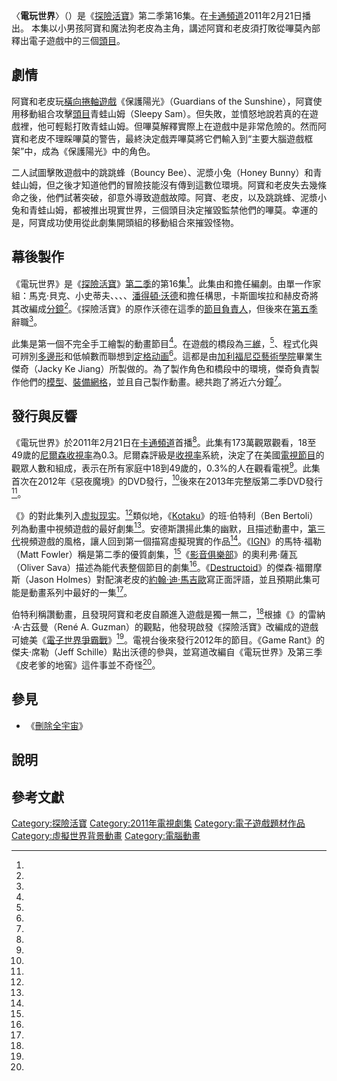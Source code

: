 {{expand|time=2015-09-24T05:29:01+00:00}}
{{refimprove|time=2015-09-24T05:29:01+00:00}}
{{noteTA
|G1=Adventure Time}}
{{Infobox television episode
| title        = 電玩世界
| series       = [[探險活寶|探險活寶]]
| season       = 2
| episode      = 16
| production = 1002-042<ref name=productioninfoseason2>{{cite web|last=Seibert|first=Fred|title=A Good Name, Like Good Will, is Got by Many Actions and Lost by One|url=http://archives.frederatorblogs.com/adventure_time/2010/08/17/a-good-name-like-good-will-is-got-by-many-actions-and-lost-by-one/|publisher=[[Frederator_Studios|Frederator Studios]]|accessdate=January 19, 2013|date=August 17, 2010|archive-url=https://web.archive.org/web/20160809061341/http://archives.frederatorblogs.com/adventure_time/2010/08/17/a-good-name-like-good-will-is-got-by-many-actions-and-lost-by-one/|archive-date=2016-08-09|dead-url=yes}} Note: Some of the original episodes' titles were changed during production; for instance, "It Came From the Nightosphere" was originally just called "Nightosphere", and "The Real You" was originally named "Born to Die".</ref>
| story        = 馬克·貝克<br>{{le|小史蒂夫|Steve Little (actor}}<br>{{le|肯特·奧斯本|Kent Osborne}}<br>{{le|派屈克·麥克海爾|Patrick McHale (artist)}}<br>{{le|特普·范·奧曼|Thurop Van Orman}}<br>[[潘得頓·沃德|潘得頓·沃德]]
| writer       ={{Unbulleted list|{{le|阿古·卡斯圖埃拉|Ako Castuera}}|{{le|湯姆·赫皮奇|Tom Herpicha}}}}
| director     = {{le|拉里·萊奇力特|Larry Leichliter}}
| airdate      = {{Start date|2011|02|21}}
| guests       = 
| length       = 11分鐘
| prev         = 真正的自己
| next         = [[尋找死神|尋找死神]]
| episode list = 
{{Infobox Adventure Time season 2 episode list}}
<br>[[探險活寶各集列表|探險活寶各集列表]]
}}
〈'''電玩世界'''〉（{{lang-en|''Guardians of Sunshine''}}）是《[[探險活寶|探險活寶]]》第二季第16集。在[[卡通頻道|卡通頻道]]2011年2月21日播出。 本集以小男孩阿寶和魔法狗老皮為主角，講述阿寶和老皮須打敗從嗶莫內部釋出電子遊戲中的三個[[頭目_(角色類型)|頭目]]。

==劇情==
阿寶和老皮玩[[橫向捲軸遊戲|橫向捲軸遊戲]]《保護陽光》（Guardians of the Sunshine），阿寶使用移動組合攻擊[[頭目|頭目]]青蛙山姆（Sleepy Sam）。但失敗，並憤怒地說若真的在遊戲裡，他可輕鬆打敗青蛙山姆。但嗶莫解釋實際上在遊戲中是非常危險的。然而阿寶和老皮不理睬嗶莫的警告，最終決定戲弄嗶莫將它們輸入到“主要大腦遊戲框架”中，成為《保護陽光》中的角色。

二人試圖擊敗遊戲中的跳跳蜂（Bouncy Bee）、泥漿小兔（Honey Bunny）和青蛙山姆，但之後才知道他們的冒險技能沒有傳到這數位環境。阿寶和老皮失去幾條命之後，他們試著突破，卻意外導致遊戲故障。阿寶、老皮，以及跳跳蜂、泥漿小兔和青蛙山姆，都被推出現實世界，三個頭目決定摧毀監禁他們的嗶莫。幸運的是，阿寶成功使用從此劇集開頭組的移動組合來摧毀怪物。

==幕後製作==
《電玩世界》是《[[探險活寶|探險活寶]]》[[探險活寶_(第二季)|第二季]]的第16集<ref name="Anon. n.d." />。此集由{{le|阿古·卡斯圖埃拉|Ako Castuera}}和{{le|湯姆·赫皮奇|Tom Herpicha}}擔任編劇。由單一作家組：馬克·貝克、小史蒂夫、{{le|派屈克·麥克海爾|Patrick McHale (artist)}}、{{le|肯特·奧斯本|Kent Osborne}}、{{le|特普·范·奧曼|Thurop Van Orman}}、[[潘得頓·沃德|潘得頓·沃德]]和{{le|梅里韋瑟·威廉|Merriwether Williams}}擔任構思，卡斯圖埃拉和赫皮奇將其改編成[[分鏡|分鏡]]<ref name="Goldstein 2013" />。《探險活寶》的原作沃德在這季的[[節目負責人|節目負責人]]，但後來在[[探險活寶_(第五季)|第五季]]辭職<ref name="Strauss 2014" />{{Rp|45}}。

此集是第一個不完全手工繪製的動畫節目<ref name="Bertoli 2015" />。在遊戲的橋段為[[三维计算机图形|三維]]，<ref name="Amidi 2011" />、程式化與可辨別[[多邊形_(電腦圖形)|多邊形]]和低幀數而聯想到[[定格动画|定格动画]]<ref name="Holmes 2011" />。這都是由[[加利福尼亞藝術學院|加利福尼亞藝術學院]]畢業生傑奇（Jacky Ke Jiang）所製做的{{Efn|傑奇於2009年畢業，專攻實驗動畫<ref name="Amidi 2011" />。}}。為了製作角色和橋段中的環境，傑奇負責製作他們的[[三维模型|模型]]、[[骨骼动画|裝備網格]]，並且自己製作動畫。總共跑了將近六分鐘{{Efn|在劇集播出之前，製作人員發行其中一橋段的手繪動畫<ref name="Holmes 2011"/>。}}<ref name="Amidi 2011" />。

==發行與反響==
《電玩世界》於2011年2月21日在[[卡通頻道|卡通頻道]]首播<ref name="Anon. n.d." />。此集有173萬觀眾觀看，18至49歲的[[尼爾森收視率|尼爾森收視率]]為0.3。尼爾森評級是[[收視率|收視率]]系統，決定了在美國[[電視節目|電視節目]]的觀眾人數和組成，表示在所有家庭中18到49歲的，0.3%的人在觀看電視<ref name="Seidman 2011" />。此集首次在2012年《惡夜魔境》的DVD發行，<ref name="McCutcheon 2012" />後來在2013年完整版第二季DVD發行<ref name="Fowler 2013" />。

《{{le|io9}}》的{{le|查理·珍·安德斯|Charlie Jane Anders}}對此集列入[[虚拟现实|虚拟现实]]。<ref name="Anders 2013" />類似地，《[[Kotaku|Kotaku]]》的班·伯特利（Ben Bertoli）列為動畫中視頻遊戲的最好劇集<ref name="Bertoli 2015" />。安德斯讚揚此集的幽默，且描述動畫中，[[第三世代遊戲機歷史|第三代]]視頻遊戲的風格，讓人回到第一個描寫虛擬現實的作品<ref name="Anders 2013" />。《[[IGN|IGN]]》的馬特·福勒（Matt Fowler）稱是第二季的優質劇集，<ref name="Fowler 2013" />《[[影音俱樂部|影音俱樂部]]》的奧利弗·薩瓦（Oliver Sava）描述為能代表整個節目的劇集<ref name="Sava 2013" />。《[[Destructoid|Destructoid]]》的傑森·福爾摩斯（Jason Holmes）對配演老皮的[[約翰·迪·馬吉歐|約翰·迪·馬吉歐]]寫正面評語，並且預期此集可能是動畫系列中最好的一集<ref name="Holmes 2011" />。

伯特利稱讚動畫，且發現阿寶和老皮自願進入遊戲是獨一無二，<ref name="Bertoli 2015" />根據《{{le|聖安東尼奧快報|San Antonio Express-News}}》的雷納·A·古茲曼（René A. Guzman）的觀點，他發現啟發《探險活寶》改編成的遊戲可媲美《[[電子世界爭霸戰|電子世界爭霸戰]]》<ref name="Guzman 2012" />。電視台後來發行2012年的節目{{le|Adventure Time: Hey Ice King! Why'd You Steal Our Garbage?!!|Adventure Time: Hey Ice King! Why'd You Steal Our Garbage?!!|改編成第一個視頻遊戲}}。《Game Rant》的傑夫·席勒（Jeff Schille）點出沃德的參與，並寫道改編自《電玩世界》及第三季《皮老爹的地窖》這件事並不奇怪<ref name="Schille 2012" />。

==參見==
*《[[刪除全宇宙|刪除全宇宙]]》

==說明==
{{Notelist}}

==參考文獻==
{{Reflist|colwidth=30em|refs=
<ref name="Amidi 2011">{{Cite web
| last=Amidi
| first=Amid
| date=February 21, 2011
| url=http://www.cartoonbrew.com/cgi/tonight-computer-animated-adventure-time-by-ke-jiang-36979.html
| title=Computer-Animated ''Adventure Time'' by Ke Jiang
| work=Cartoon Brew
| archiveurl=https://web.archive.org/web/20121024105613/http://www.cartoonbrew.com/cgi/tonight-computer-animated-adventure-time-by-ke-jiang-36979.html
| archivedate=October 24, 2012
| accessdate=September 16, 2015
}}</ref>
<ref name="Anders 2013">{{Cite web
| last=Anders
| first=Charlie Jane
| authorlink=Charlie Jane Anders
| date=June 26, 2013
| url=http://io9.com/how-our-visions-of-virtual-reality-have-changed-in-the-582906269
| title=How Our Visions of Virtual Reality Have Changed in the Past 40 Years
| work=io9
| publisher=Gawker Media
| archiveurl=https://web.archive.org/web/20130629213636/http://io9.com/how-our-visions-of-virtual-reality-have-changed-in-the-582906269
| archivedate=June 29, 2013
| accessdate=September 16, 2015
}}</ref>
<ref name="Anon. n.d.">{{Cite web
| url=http://www.tvguide.com/tvshows/adventure-time/episode-16-season-2/guardians-of-sunshine/304498/
| title=''Adventure Time'' Season Two, Episode Sixteen: 'Guardians of Sunshine'
| work=TV Guide
| publisher=CBS Interactive
| archiveurl=https://web.archive.org/web/20150916041001/http://www.tvguide.com/tvshows/adventure-time/episode-16-season-2/guardians-of-sunshine/304498/
| archivedate=September 16, 2015
| accessdate=September 16, 2015
}}</ref>
<ref name="Bertoli 2015">{{Cite web
| last=Bertoli
| first=Ben
| date=September 7, 2015
| url=http://kotaku.com/12-of-the-best-gaming-episodes-in-cartoons-1728957248
| title=12 of the Best Gaming Episodes in Cartoons
| work=Kotaku
| publisher=Gawker Media
| archiveurl=https://web.archive.org/web/20150916035609/http://kotaku.com/12-of-the-best-gaming-episodes-in-cartoons-1728957248
| archivedate=September 16, 2015
| accessdate=September 16, 2015
}}</ref>
<ref name="Fowler 2013">{{Cite web
| last=Fowler
| first=Matt
| date=June 27, 2013
| url=http://www.ign.com/articles/2013/06/27/adventure-time-the-complete-second-season-blu-ray-review
| title=''Adventure Time'': ''The Complete Second Season'' Blu-ray Review
| work=IGN
| publisher=Zipp Davis
| archiveurl=https://web.archive.org/web/20130630131907/http://www.ign.com/articles/2013/06/27/adventure-time-the-complete-second-season-blu-ray-review
| archivedate=June 30, 2013
| accessdate=September 16, 2015
}}</ref>
<ref name="Goldstein 2013">For information on how ''Adventure Time'' is produced, see: {{Cite web
| last=Goldstein
| first=Rich
| date=December 19, 2013
| url=http://www.thedailybeast.com/articles/2013/12/19/this-is-how-an-episode-of-cartoon-network-s-adventure-time-is-made.html
| title=This Is How an Episode of Cartoon Network's ''Adventure Time'' Is Made
| work=The Daily Beast
| publisher=The Daily Beast Company
| archiveurl=https://web.archive.org/web/20131219210931/http://www.thedailybeast.com/articles/2013/12/19/this-is-how-an-episode-of-cartoon-network-s-adventure-time-is-made.html
| archivedate=December 19, 2013
| accessdate=December 15, 2014
}}</ref>
<ref name="Guzman 2012">{{Cite web
| last=Guzman
| first=René A.
| date=March 5, 2012
| url=http://www.mysanantonio.com/life/article/Quirky-fun-Adventure-Time-delves-into-the-dark-3383345.php
| title=Quirky, Fun ''Adventure Time'' Delves into the Dark Side Too
| work=San Antonio Express-News
| publisher=Hearst Corporation
| archiveurl=https://web.archive.org/web/20150916040329/http://www.mysanantonio.com/life/article/Quirky-fun-Adventure-Time-delves-into-the-dark-3383345.php
| archivedate=September 16, 2015
| accessdate=September 16, 2015
}}</ref>
<ref name="Holmes 2011">{{Cite web
| last=Holmes
| first=Jonathan
| date=February 21, 2011
| url=http://www.destructoid.com/adventure-time-gaming-themed-episode-delights-the-mind-194675.phtml
| title=''Adventure Time'' Gaming-Themed Episode Delights the Mind
| work=Destructoid
| archiveurl=https://web.archive.org/web/20110225110654/http://www.destructoid.com/adventure-time-gaming-themed-episode-delights-the-mind-194675.phtml
| archivedate=February 25, 2011
| accessdate=September 17, 2015
}}</ref>
<ref name="McCutcheon 2012">{{Cite web
 |last        = McCutcheon
 |first       = David
 |date        = January 5, 2012
 |url         = http://www.ign.com/articles/2013/06/27/adventure-time-the-complete-second-season-blu-ray-review
 |title       = ''Adventure Time'' 's Nightosphere Dawns on DVD
 |work        = IGN
 |publisher   = Zipp Davis
 |archiveurl  = https://web.archive.org/web/20120827052747/http://www.ign.com/articles/2012/01/05/adventure-times-nightosphere-dawns-on-dvd
 |archivedate =2012-08-27|accessdate  = September 16, 2015
 |deadurl     = yes
}}</ref>
<ref name="Sava 2013">{{Cite web
| last=Sava
| first=Oliver
| date=October 9, 2013
| url=http://www.avclub.com/article/beneath-iadventure-timesi-weirdness-lies-surprisin-103956
| title=Beneath Adventure Time's Weirdness Lies Surprising Emotional Complexity
| work=The A.V. Club
| publisher=''The Onion'', Inc.
| archiveurl=https://web.archive.org/web/20131123095727/http://www.avclub.com/article/beneath-iadventure-timesi-weirdness-lies-surprisin-103956
| archivedate=November 23, 2013
| accessdate=September 16, 2015
}}</ref>
<ref name="Schille 2012">{{Cite web
| last=Schille
| first=Jeff
| date=March 23, 2012
| url=http://gamerant.com/adventure-time-ds-jeff-139889/
| title=It's Time for an ''Adventure Time'' DS Game
| work=Game Rant
| publisher=Complex Media
| archiveurl=https://web.archive.org/web/20120329214651/http://gamerant.com/adventure-time-ds-jeff-139889
| archivedate=March 29, 2012
| accessdate=September 16, 2015
}}</ref>
<ref name="Seidman 2011">{{Cite web
| last=Seidman
| first=Robert
| date=February 23, 2011
| url=http://tvbythenumbers.zap2it.com/2011/02/23/monday-cable-ratings-wwe-raw-leads-night-pretty-little-liars-skins-rises-big-time-rush-being-human-more/83568/
| title=Monday Cable Ratings: WWE Raw Leads Night; ''Pretty Little Liars'', ''Skins'' Rises, plus ''Big Time Rush'', ''Being Human'' and More
| work=TV by the Numbers
| publisher=Gracenote
| archiveurl=https://web.archive.org/web/20110227065104/http://tvbythenumbers.zap2it.com/2011/02/23/monday-cable-ratings-wwe-raw-leads-night-pretty-little-liars-skins-rises-big-time-rush-being-human-more/83568
| archivedate=February 27, 2011
| accessdate=September 17, 2015
}}</ref>
<ref name="Strauss 2014">{{Cite journal
| last=Strauss
| first=Neil
| date=October 2, 2014
| url=http://www.rollingstone.com/tv/features/adventure-time-the-trippiest-show-on-television-20141002
| title=The Trippiest Show on Television
| work=Rolling Stone
| issue=1219
| pages=44–46
| publisher=n.p.
| archiveurl=https://web.archive.org/web/20141003001355/http://www.rollingstone.com/tv/features/adventure-time-the-trippiest-show-on-television-20141002
| archivedate=October 3, 2014
}}</ref>
}}
[[Category:探險活寶|Category:探險活寶]]
[[Category:2011年電視劇集|Category:2011年電視劇集]]
[[Category:電子遊戲題材作品|Category:電子遊戲題材作品]]
[[Category:虛擬世界背景動畫|Category:虛擬世界背景動畫]]
[[Category:電腦動畫|Category:電腦動畫]]